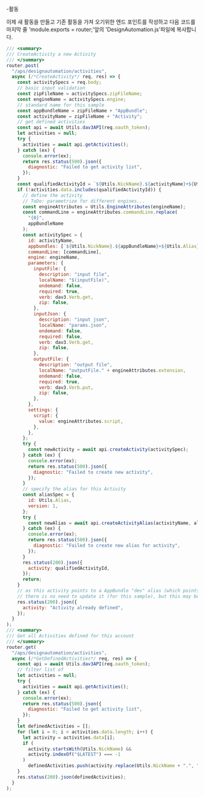 -활동

이제 새 활동을 만들고 기존 활동을 가져 오기위한 엔드 포인트를 작성하고 다음 코드를 마지막 줄 'module.exports = router;'앞의 'DesignAutomation.js'파일에 복사합니다.

```js title=routes/DesignAutomation.js
/// <summary>
/// CreateActivity a new Activity
/// </summary>
router.post(
  "/aps/designautomation/activities",
  async (/*CreateActivity*/ req, res) => {
    const activitySpecs = req.body;
    // basic input validation
    const zipFileName = activitySpecs.zipFileName;
    const engineName = activitySpecs.engine;
    // standard name for this sample
    const appBundleName = zipFileName + "AppBundle";
    const activityName = zipFileName + "Activity";
    // get defined activities
    const api = await Utils.dav3API(req.oauth_token);
    let activities = null;
    try {
      activities = await api.getActivities();
    } catch (ex) {
      console.error(ex);
      return res.status(500).json({
        diagnostic: "Failed to get activity list",
      });
    }
    const qualifiedActivityId = `${Utils.NickName}.${activityName}+${Utils.Alias}`;
    if (!activities.data.includes(qualifiedActivityId)) {
      // define the activity
      // ToDo: parametrize for different engines...
      const engineAttributes = Utils.EngineAttributes(engineName);
      const commandLine = engineAttributes.commandLine.replace(
        "{0}",
        appBundleName
      );
      const activitySpec = {
        id: activityName,
        appbundles: [`${Utils.NickName}.${appBundleName}+${Utils.Alias}`],
        commandLine: [commandLine],
        engine: engineName,
        parameters: {
          inputFile: {
            description: "input file",
            localName: "$(inputFile)",
            ondemand: false,
            required: true,
            verb: dav3.Verb.get,
            zip: false,
          },
          inputJson: {
            description: "input json",
            localName: "params.json",
            ondemand: false,
            required: false,
            verb: dav3.Verb.get,
            zip: false,
          },
          outputFile: {
            description: "output file",
            localName: "outputFile." + engineAttributes.extension,
            ondemand: false,
            required: true,
            verb: dav3.Verb.put,
            zip: false,
          },
        },
        settings: {
          script: {
            value: engineAttributes.script,
          },
        },
      };
      try {
        const newActivity = await api.createActivity(activitySpec);
      } catch (ex) {
        console.error(ex);
        return res.status(500).json({
          diagnostic: "Failed to create new activity",
        });
      }
      // specify the alias for this Activity
      const aliasSpec = {
        id: Utils.Alias,
        version: 1,
      };
      try {
        const newAlias = await api.createActivityAlias(activityName, aliasSpec);
      } catch (ex) {
        console.error(ex);
        return res.status(500).json({
          diagnostic: "Failed to create new alias for activity",
        });
      }
      res.status(200).json({
        activity: qualifiedActivityId,
      });
      return;
    }
    // as this activity points to a AppBundle "dev" alias (which points to the last version of the bundle),
    // there is no need to update it (for this sample), but this may be extended for different contexts
    res.status(200).json({
      activity: "Activity already defined",
    });
  }
);
/// <summary>
/// Get all Activities defined for this account
/// </summary>
router.get(
  "/aps/designautomation/activities",
  async (/*GetDefinedActivities*/ req, res) => {
    const api = await Utils.dav3API(req.oauth_token);
    // filter list of
    let activities = null;
    try {
      activities = await api.getActivities();
    } catch (ex) {
      console.error(ex);
      return res.status(500).json({
        diagnostic: "Failed to get activity list",
      });
    }
    let definedActivities = [];
    for (let i = 0; i < activities.data.length; i++) {
      let activity = activities.data[i];
      if (
        activity.startsWith(Utils.NickName) &&
        activity.indexOf("$LATEST") === -1
      )
        definedActivities.push(activity.replace(Utils.NickName + ".", ""));
    }
    res.status(200).json(definedActivities);
  }
);
```
